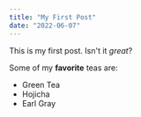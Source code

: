 ```yaml
---
title: "My First Post"
date: "2022-06-07"
---
```


This is my first post. Isn't it *great*?

Some of my **favorite** teas are:

* Green Tea
* Hojicha
* Earl Gray